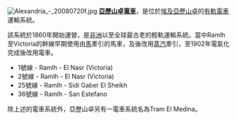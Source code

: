 [[File:Alexandria_-_20080720f.jpg|thumb]]
'''[[亞歷山卓電車|亞歷山卓電車]]'''，是位於[[埃及|埃及]][[亞歷山卓|亞歷山卓]]的[[有軌電車|有軌電車]]運輸系統。

該系統於1860年開始運營，是[[非洲|非洲]]以至全球最古老的輕軌運輸系統。當中Ramlh至Victoria的幹線早期使用由[[馬|馬]]牽引的馬車，及後改用[[蒸汽|蒸汽]]牽引，至1902年電氣化完成後改用電車。

*1號線 - Ramlh - El Nasr (Victoria)
*2號線 - Ramlh - El Nasr (Victoria)
*25號線 - Ramlh - Sidi Gaber El Sheikh
*36號線 - Ramlh - San Estefano

除上述的電車系統外，亞歷山卓另有一電車系統名為Tram El Medina。